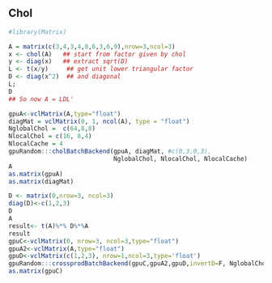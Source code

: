 <!--
%\VignetteEngine{knitr::knitr}
%\VignetteIndexEntry{cholBatch}
-->


## Chol
```r
#library(Matrix)

```

```r
A = matrix(c(3,4,3,4,8,6,3,6,9),nrow=3,ncol=3)
x <- chol(A)   ## start from factor given by chol
y <- diag(x)   ## extract sqrt(D)
L <- t(x/y)     ## get unit lower triangular factor
D <- diag(x^2)  ## and diagonal
L;
D
## So now A = LDL'
```

```r
gpuA<-vclMatrix(A,type="float")
diagMat = vclMatrix(0, 1, ncol(A), type = "float")
NglobalChol =  c(64,8,8)
NlocalChol = c(16, 8,4)
NlocalCache = 4
gpuRandom:::cholBatchBackend(gpuA, diagMat, #c(0,3,0,3), 
                             NglobalChol, NlocalChol, NlocalCache)
A
as.matrix(gpuA)
as.matrix(diagMat)
```


```r
D <- matrix(0,nrow=3, ncol=3)
diag(D)<-c(1,2,3)
D
A
result<- t(A)%*% D%*%A
result
gpuC<-vclMatrix(0, nrow=3, ncol=3,type="float")
gpuA2<-vclMatrix(A,type="float")
gpuD<-vclMatrix(c(1,2,3), nrow=1,ncol=3,type='float')
gpuRandom:::crossprodBatchBackend(gpuC,gpuA2,gpuD,invertD=F, NglobalChol,NlocalChol, NlocalCache)
as.matrix(gpuC)
```











